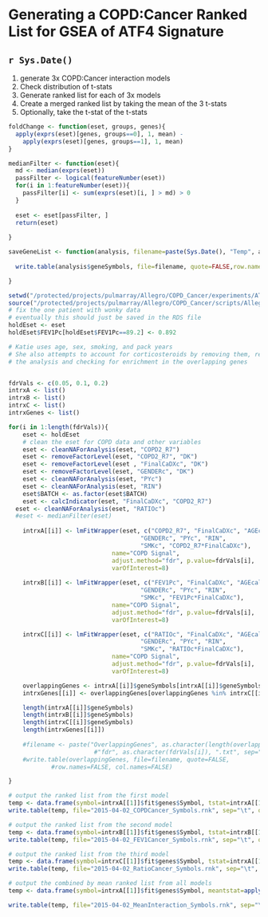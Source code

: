 Generating a COPD:Cancer Ranked List for GSEA of ATF4 Signature
===============================================================================
`r Sys.Date()`
---------------------------------------------

1. generate 3x COPD:Cancer interaction models
2. Check distribution of t-stats
3. Generate ranked list for each of 3x models
4. Create a merged ranked list by taking the mean of the 3 t-stats
5. Optionally, take the t-stat of the t-stats

  
```r
foldChange <- function(eset, groups, genes){
  apply(exprs(eset)[genes, groups==0], 1, mean) - 
    apply(exprs(eset)[genes, groups==1], 1, mean)
}

medianFilter <- function(eset){
  md <- median(exprs(eset))
  passFilter <- logical(featureNumber(eset))
  for(i in 1:featureNumber(eset)){
    passFilter[i] <- sum(exprs(eset)[i, ] > md) > 0
  }
  
  eset <- eset[passFilter, ]
  return(eset)
  
}

saveGeneList <- function(analysis, filename=paste(Sys.Date(), "Temp", analysis$name, ".txt", sep="")){
  
  write.table(analysis$geneSymbols, file=filename, quote=FALSE,row.names=FALSE, col.names=FALSE)

}
```

```r

setwd("/protected/projects/pulmarray/Allegro/COPD_Cancer/experiments/ATF4_Ranked_List_Generation/")
source("/protected/projects/pulmarray/Allegro/COPD_Cancer/scripts/AllegroSetup.R")
# fix the one patient with wonky data
# eventually this should just be saved in the RDS file
holdEset <- eset
holdEset$FEV1Pc[holdEset$FEV1Pc==89.2] <- 0.892


```

```r

# Katie uses age, sex, smoking, and pack years
# She also attempts to account for corticosteroids by removing them, repeating
# the analysis and checking for enrichment in the overlapping genes


fdrVals <- c(0.05, 0.1, 0.2)
intrxA <- list()
intrxB <- list()
intrxC <- list()
intrxGenes <- list()

for(i in 1:length(fdrVals)){
	eset <- holdEset
	# clean the eset for COPD data and other variables
	eset <- cleanNAForAnalysis(eset, "COPD2_R7")
	eset <- removeFactorLevel(eset, "COPD2_R7", "DK")
	eset <- removeFactorLevel(eset , "FinalCaDXc", "DK")
	eset <- removeFactorLevel(eset, "GENDERc", "DK")
	eset <- cleanNAForAnalysis(eset, "PYc")
	eset <- cleanNAForAnalysis(eset, "RIN")
	eset$BATCH <- as.factor(eset$BATCH)
	eset <- calcIndicator(eset, "FinalCaDXc", "COPD2_R7")
  eset <- cleanNAForAnalysis(eset, "RATIOc")
  #eset <- medianFilter(eset)
  
	intrxA[[i]] <- lmFitWrapper(eset, c("COPD2_R7", "FinalCaDXc", "AGEcalc",
                                     "GENDERc", "PYc", "RIN",
                                     "SMKc", "COPD2_R7*FinalCaDXc"),
                             name="COPD Signal",
                             adjust.method="fdr", p.value=fdrVals[i],
                             varOfInterest=8)
                             
	intrxB[[i]] <- lmFitWrapper(eset, c("FEV1Pc", "FinalCaDXc", "AGEcalc",
                                     "GENDERc", "PYc", "RIN",
                                     "SMKc", "FEV1Pc*FinalCaDXc"),
                             name="COPD Signal",
                             adjust.method="fdr", p.value=fdrVals[i],
                             varOfInterest=8)

	intrxC[[i]] <- lmFitWrapper(eset, c("RATIOc", "FinalCaDXc", "AGEcalc",
                                     "GENDERc", "PYc", "RIN",
                                     "SMKc", "RATIOc*FinalCaDXc"),
                             name="COPD Signal",
                             adjust.method="fdr", p.value=fdrVals[i],
                             varOfInterest=8)

	overlappingGenes <- intrxA[[i]]$geneSymbols[intrxA[[i]]$geneSymbols %in% intrxB[[i]]$geneSymbols]
	intrxGenes[[i]] <- overlappingGenes[overlappingGenes %in% intrxC[[i]]$geneSymbols]

	length(intrxA[[i]]$geneSymbols)
	length(intrxB[[i]]$geneSymbols)
	length(intrxC[[i]]$geneSymbols)
	length(intrxGenes[[i]])
	
	#filename <- paste("OverlappingGenes", as.character(length(overlappingGenes)),
						#"fdr", as.character(fdrVals[i]), ".txt", sep="")
	#write.table(overlappingGenes, file=filename, quote=FALSE,
            #row.names=FALSE, col.names=FALSE)

}

# output the ranked list from the first model
temp <- data.frame(symbol=intrxA[[1]]$fit$genes$Symbol, tstat=intrxA[[1]]$fit$t[, 9])
write.table(temp, file="2015-04-02_COPDCancer_Symbols.rnk", sep="\t", quote=FALSE, row.names=FALSE)

# output the ranked list from the second model
temp <- data.frame(symbol=intrxB[[1]]$fit$genes$Symbol, tstat=intrxB[[1]]$fit$t[, 9])
write.table(temp, file="2015-04-02_FEV1Cancer_Symbols.rnk", sep="\t", quote=FALSE, row.names=FALSE)

# output the ranked list from the third model
temp <- data.frame(symbol=intrxC[[1]]$fit$genes$Symbol, tstat=intrxA[[1]]$fit$t[, 9])
write.table(temp, file="2015-04-02_RatioCancer_Symbols.rnk", sep="\t", quote=FALSE, row.names=FALSE)

# output the combined by mean ranked list from all models
temp <- data.frame(symbol=intrxA[[1]]$fit$genes$Symbol, meantstat=apply(matrix(c(intrxA[[1]]$fit$t[, 9], intrxB[[1]]$fit$t[, 9], intrxC[[1]]$fit$t[, 9]), ncol=3), MARGIN=1, mean))

write.table(temp, file="2015-04-02_MeanInteraction_Symbols.rnk", sep="\t", quote=FALSE, row.names=FALSE)


```
